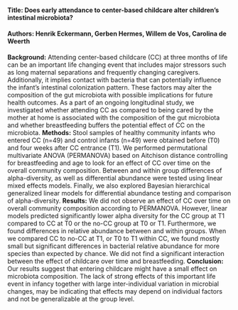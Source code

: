 #### Title: Does early attendance to center-based childcare alter children’s intestinal microbiota?

#### Authors: Henrik Eckermann, Gerben Hermes, Willem de Vos, Carolina de Weerth

**Background:** Attending center-based childcare (CC) at three months of life can be an important life changing event that includes major stressors such as long maternal separations and frequently changing caregivers. Additionally, it implies contact with bacteria that can potentially influence the infant’s intestinal colonization pattern. These factors may alter the composition of the gut microbiota with possible implications for future health outcomes. As a part of an ongoing longitudinal study, we investigated whether attending CC as compared to being cared by the mother at home is associated with the composition of the gut microbiota and whether breastfeeding buffers the potential effect of CC on the microbiota. 
**Methods:** Stool samples of healthy community infants who entered CC (n=49) and control infants (n=49) were obtained before (T0) and four weeks after CC entrance (T1). We performed permutational multivariate ANOVA (PERMANOVA) based on Aitchison distance controlling for breastfeeding and age to look for an effect of CC over time on the overall community composition. Between and within group differences of alpha-diversity, as well as differential abundance were tested using linear mixed effects models. Finally, we also explored Bayesian hierarchical generalized linear models for differential abundance testing and comparison of alpha-diversity.
**Results:** We did not observe an effect of CC over time on overall community composition according to PERMANOVA. However, linear models predicted significantly lower alpha diversity for the CC group at T1 compared to CC at T0 or the no-CC group at T0 or T1. Furthermore, we found differences in relative abundance between and within groups. When we compared CC to no-CC at T1, or T0 to T1 within CC, we found mostly small but significant differences in bacterial relative abundance for more species than expected by chance. We did not find a significant interaction between the effect of childcare over time and breastfeeding.
**Conclusion:**
Our results suggest that entering childcare might have a small effect on microbiota composition. The lack of strong effects of this important life event in infancy together with large inter-individual variation in microbial changes, may be indicating that effects may depend on individual factors and not be generalizable at the group level.

